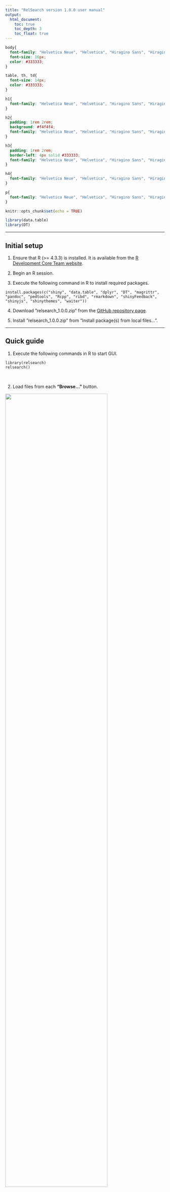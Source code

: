 ```yaml
---
title: "RelSearch version 1.0.0 user manual"
output:
  html_document:
    toc: true
    toc_depth: 3
    toc_float: true
---
```


```css
body{
  font-family: "Helvetica Neue", "Helvetica", "Hiragino Sans", "Hiragino Kaku Gothic ProN", "Arial", "Yu Gothic", "Meiryo", sans-serif;
  font-size: 16px;
  color: #333333;
}

table, th, td{
  font-size: 14px;
  color: #333333;
}

h1{
  font-family: "Helvetica Neue", "Helvetica", "Hiragino Sans", "Hiragino Kaku Gothic ProN", "Arial", "Yu Gothic", "Meiryo", sans-serif;
}

h2{
  padding: 1rem 2rem;
  background: #f4f4f4;
  font-family: "Helvetica Neue", "Helvetica", "Hiragino Sans", "Hiragino Kaku Gothic ProN", "Arial", "Yu Gothic", "Meiryo", sans-serif;
}

h3{
  padding: 1rem 2rem;
  border-left: 4px solid #333333;
  font-family: "Helvetica Neue", "Helvetica", "Hiragino Sans", "Hiragino Kaku Gothic ProN", "Arial", "Yu Gothic", "Meiryo", sans-serif;
}

h4{
  font-family: "Helvetica Neue", "Helvetica", "Hiragino Sans", "Hiragino Kaku Gothic ProN", "Arial", "Yu Gothic", "Meiryo", sans-serif;
}

p{
  font-family: "Helvetica Neue", "Helvetica", "Hiragino Sans", "Hiragino Kaku Gothic ProN", "Arial", "Yu Gothic", "Meiryo", sans-serif;
}
```

```r
knitr::opts_chunk$set(echo = TRUE)

library(data.table)
library(DT)
```

---

## Initial setup

1. Ensure that R (>= 4.3.3) is installed. It is available from the <a href="http://www.R-project.org" target="_blank">R Development Core Team website</a>.

2. Begin an R session.

3. Execute the following command in R to install required packages.

```
install.packages(c("shiny", "data.table", "dplyr", "DT", "magrittr", "pandoc", "pedtools", "Rcpp", "ribd", "rmarkdown", "shinyFeedback", "shinyjs", "shinythemes", "waiter"))
```

4. Download ”relsearch_1.0.0.zip” from the <a href="https://github.com/manabe0322/relsearch/releases" target="_blank">GitHub repository page</a>.

5. Install ”relsearch_1.0.0.zip” from ”Install package(s) from local files...”.

---

## Quick guide

1. Execute the following commands in R to start GUI.

```
library(relsearch)
relsearch()
```

<br>

2. Load files from each **"Browse..."** button.

<img src="fig_quick_1.jpg" width="80%">

**Note** See section [Files](#sec_files) for information on each file.

<br>

3. Click the **"Analysis"** button.

<img src="fig_quick_2.jpg" width="80%">

<br>

4. After finishing the analysis, the result window is automatically opened.

<img src="fig_quick_3.jpg" width="80%">

**Note** See section [Result](#sec_result) for navigation of the result window.

<br>

5. Select **Project** ▶ **Save project**.

<img src="fig_quick_4.jpg" width="80%">

<br>

6. Enter the project name and click the **"Save as"** button.

<img src="fig_quick_5.jpg" width="80%">

**Note** The saved project can be loaded from **Project** ▶ **Load project**. How to handle projects is described in section [Other functions](#sec_other_func).

<br>

---

<a id="sec_files"></a>

## Files

### STR: Victim database

```r
dt_v_auto_ex <- data.table(SampleName = c("Victim1", "Victim2", "Victim3", "Victim4", "Victim5", "Victim6", "Victim7", "Victim8", "Victim9", "Victim10", "︙"), 
                           D3S1358 = c("17", "17", "15", "15", "15", "16", "14", "16", "15", "15", "︙"), 
                           D3S1358 = c("17", "", "17", "18", "15", "16", "15", "18", "15", "16", "︙"), 
                           vWA = c("17", "18", "17", "15", "18", "17", "17", "17", "16", "18", "︙"), 
                           vWA = c("", "18", "18", "18", "", "", "18", "18", "18", "19", "︙"), 
                           D16S539 = c("11", "", "10", "9", "9", "", "12", "11", "11", "9", "︙"), 
                           D16S539 = c("", "", "10", "12", "9", "", "", "", "11", "10", "︙"), 
                           CSF1PO = c("12", "10", "10", "11", "10", "10", "", "9", "12", "12", "︙"), 
                           CSF1PO = c("", "11", "12", "12", "", "13", "", "12", "12", "12", "︙"), 
                           TPOX = c("", "8", "8", "8", "9", "8", "8", "8", "8", "8", "︙"), 
                           TPOX = c("", "", "11", "8", "11", "8", "8", "", "11", "11", "︙"))
datatable(dt_v_auto_ex, 
          selection = "none",
          options = list(dom = "t", iDisplayLength = nrow(dt_v_auto_ex), ordering = FALSE, autowidth = TRUE),
          rownames = FALSE)
```

**Note**

- File type: .csv

- This file requires the column "SampleName" and columns for each marker (two columns in each).

- The marker with two empty cells (e.g., TPOX of sample "Victim1" in the above table) is ignored when calculating the likelihood ratio.

- The marker with one empty cell (e.g., vWA of sample "Victim1" in the above table) can be regarded as both homozygote (i.e., no drop-out) and heterozygote with drop-out of one allele when calculating the likelihood ratio.

<br>

### STR: Reference database

```r
dt_r_auto_ex <- data.table(SampleName = c("Reference1", "Reference2", "Reference3", "Reference4", "Reference5", "Reference6", "Reference7", "Reference7", "Reference8", "Reference9", "Reference10", "︙"), 
                           Relationship = c("Father_Son", "Father_Son", "Father_Son", "Father_Son", "Brother_Brother", "Brother_Brother", "Brother_Brother", "Father_Son", "Brother_Brother", "Uncle_Nephew", "Uncle_Nephew", "︙"),
                           D3S1358 = c("17", "17", "15", "15", "15", "16", "16", "16", "15", "15", "15", "︙"), 
                           D3S1358 = c("17", "18", "16", "16", "16", "17", "17", "17", "16", "15", "16", "︙"), 
                           vWA = c("14", "17", "17", "15", "15", "17", "14", "14", "17", "14", "17", "︙"), 
                           vWA = c("17", "18", "18", "18", "18", "17", "18", "18", "18", "16", "", "︙"), 
                           D16S539 = c("10", "12", "9", "9", "9", "10", "9", "9", "9", "10", "9", "︙"), 
                           D16S539 = c("10", "13", "10", "9", "9", "12", "9", "9", "12", "11", "12", "︙"), 
                           CSF1PO = c("12", "10", "11", "10", "10", "13", "12", "12", "11", "11", "", "︙"), 
                           CSF1PO = c("12", "11", "12", "12", "12", "13", "15", "15", "12", "12", "", "︙"), 
                           TPOX = c("8", "11", "8", "9", "9", "9", "8", "8", "8", "8", "8", "︙"), 
                           TPOX = c("8", "11", "8", "11", "11", "11", "8", "8", "9", "9", "12", "︙"))
datatable(dt_r_auto_ex, 
          selection = "none",
          options = list(dom = "t", iDisplayLength = nrow(dt_r_auto_ex), ordering = FALSE, autowidth = TRUE),
          rownames = FALSE)
```

**Note**

- File type: .csv

- This file requires the columns "SampleName", "Relationship", and columns for each marker (two columns in each).

- The relationship of a missing family member should be designated in the column "Relationship". The names of the relationship need to be pre-defined in **Settings** ▶ **Relationships** (see section [Setting](#sec_setting_rel)).

- If a reference has multiple missing family members, add rows for each relationship of the members (e.g., sibling and parent-child of the sample "Reference7" in the above table).

- The marker with two empty cells (e.g., CSF1PO of sample "Reference10" in the above table) is ignored when calculating the likelihood ratio.

- The marker with one empty cell (e.g., vWA of sample "Reference10" in the above table) can be regarded as both homozygote (i.e., no drop-out) and heterozygote with drop-out of one allele when calculating the likelihood ratio.

<br>

### STR: Allele frequencies

```r
dt_af_ex <- data.table(Allele = c("10", "10.1", "10.2", "10.3", "11", "11.1", "11.2", "11.3", "12", "12.2", "13", "13.2", "14", "︙"), 
                       D3S1358 = c("", "", "", "", "", "", "", "", "0.02324", "", "0.001328", "", "0.02656", "︙"), 
                       vWA = c("", "", "", "", "", "", "", "", "", "", "0.000664", "", "0.194887", "︙"), 
                       D16S539 = c("0.200266", "", "", "", "0.186981", "", "", "", "0.172036", "", "0.069744", "", "0.008967", "︙"), 
                       CSF1PO = c("0.215471", "", "", "", "0.206175", "", "", "", "0.420983", "", "0.069389", "", "0.017596", "︙"), 
                       TPOX = c("0.033566", "", "", "", "0.356597", "", "", "", "0.038219", "", "0.001329", "", "0.000997", "︙"))
datatable(dt_af_ex, 
          selection = "none",
          options = list(dom = "t", iDisplayLength = nrow(dt_af_ex), ordering = FALSE, autowidth = TRUE),
          rownames = FALSE)
```

**Note**

- File type: .csv

- This file requires the columns "Allele" and columns for each marker (one column in each).

<br>

### Y-STR: Victim database

```r
dt_v_y_ex <- data.table()
```

**Note**

- File type: .csv

- This file requires the column "SampleName" and columns for each marker (one column in each).

- In the marker with more than one allele, each allele must be separated by a comma without any spaces (e.g., DYS385).

- The marker with an empty cell (e.g., DYS456 of sample ‘Victim6’) is ignored for analysis.

<br>

### Y-STR: Reference database

```r
dt_r_y_ex <- data.table()
```

**Note**

- File type: .csv

- This file requires the column "SampleName", "Relationship", and columns for each marker (one column in each).

- The relationship of a missing family member should be designated in the column "Relationship". The name of the relationship should be defined in Settings > Relationships.

- If a reference has multiple missing family members, add rows for each relationship of the members (e.g., sibling and parent-child of the sample "Reference7" in the above table).

- In the marker with more than one allele, each allele must be separated by a comma without any spaces (e.g., DYS385).

- The marker with an empty cell (e.g., DYS518 of sample ‘Reference10’) is ignored for analysis.

<br>

### mtDNA: Victim database

```r
dt_v_mt_ex <- data.table()
```

**Note**

- File type: .csv

- This file requires the column "SampleName", "Range", and "Haplotype".

<br>

### mtDNA: Reference database

```r
dt_r_mt_ex <- data.table()
```

**Note**

- File type: .csv

- This file requires the column "SampleName", "Relationship", "Range", and "Haplotype".

- The relationship of a missing family member should be designated in the column "Relationship". The name of the relationship should be defined in Settings > Relationships.

- If a reference has multiple missing family members, add rows for each relationship of the members (e.g., sibling and parent-child of the sample "Reference7" in the above table).

<br>

---

<a id="sec_setting"></a>

## Setting

### Criteria

You can set the following criteria. Press the **Save** button to reflect the changes. Press the **Reset** button if you want to return to default values.

**STR**

- Minimum LR: The minimum likelihood ratio that supports the assumed relationship

**Y-STR**

- Maximum number of mismatched loci: How many loci do you allow for mismatches between victim and reference profiles

- Maximum number of ignored loci: RelSearch can ignore loci that indicates partial profiles

- Maximum total mutational steps

**mtDNA**

- Maximum number of inconsistency

- Minimum shared length

<a id="sec_setting_rel"></a>

### Relationship

### Mutation rate

### Other parameters

---

<a id="sec_result"></a>

## Result

---

<a id="sec_other_func"></a>

## Other functions

### Project

### View database

### Example files

---

## Computational principle

### STR

### Y-STR

### mtDNA

